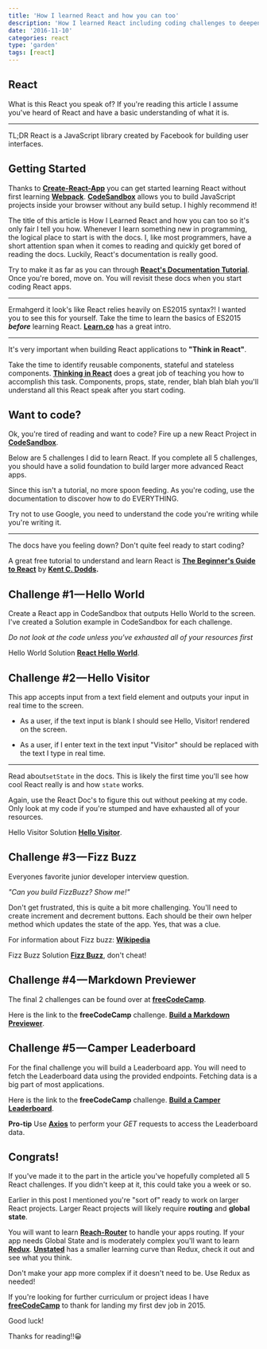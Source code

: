 ```yaml
---
title: 'How I learned React and how you can too'
description: 'How I learned React including coding challenges to deepen your understanding of what you have learned'
date: '2016-11-10'
categories: react
type: 'garden'
tags: [react]
---
```


## React

What is this React you speak of? If you're reading this article I assume you've heard of React and have a basic understanding of what it is.

---

TL;DR React is a JavaScript library created by Facebook for building user interfaces.

## Getting Started

Thanks to [**Create-React-App**][1] you can get started learning React without first learning [**Webpack**][2]. [**CodeSandbox**][3] allows you to build JavaScript projects inside your browser without any build setup. I highly recommend it!

The title of this article is How I Learned React and how you can too so it's only fair I tell you how. Whenever I learn something new in programming, the logical place to start is with the docs. I, like most programmers, have a short attention span when it comes to reading and quickly get bored of reading the docs. Luckily, React's documentation is really good.

Try to make it as far as you can through [**React's Documentation Tutorial**][4]. Once you're bored, move on. You will revisit these docs when you start coding React apps.

---

Ermahgerd it look's like React relies heavily on ES2015 syntax?! I wanted you to see this for yourself. Take the time to learn the basics of ES2015 **_before_** learning React. [**Learn.co**][5] has a great intro.

---

It's very important when building React applications to **"Think in React"**.

Take the time to identify reusable components, stateful and stateless components. [**Thinking in React**][6] does a great job of teaching you how to accomplish this task. Components, props, state, render, blah blah blah you'll understand all this React speak after you start coding.

## Want to code?

Ok, you're tired of reading and want to code? Fire up a new React Project in [**CodeSandbox**][3].

Below are 5 challenges I did to learn React. If you complete all 5 challenges, you should have a solid foundation to build larger more advanced React apps.

Since this isn't a tutorial, no more spoon feeding. As you're coding, use the documentation to discover how to do EVERYTHING.

Try not to use Google, you need to understand the code you're writing while you're writing it.

---

The docs have you feeling down? Don't quite feel ready to start coding?

A great free tutorial to understand and learn React is [**The Beginner's Guide to React**][8] by [**Kent C. Dodds**][9]**.**

## Challenge #1 — Hello World

Create a React app in CodeSandbox that outputs Hello World to the screen. I've created a Solution example in CodeSandbox for each challenge.

_Do not look at the code unless you've exhausted all of your resources first_

Hello World Solution [**React Hello World**][10].

## Challenge #2 — Hello Visitor

This app accepts input from a text field element and outputs your input in real time to the screen.

- As a user, if the text input is blank I should see Hello, Visitor! rendered on the screen.

- As a user, if I enter text in the text input "Visitor" should be replaced with the text I type in real time.

---

Read about`setState` in the docs. This is likely the first time you'll see how cool React really is and how `state` works.

Again, use the React Doc's to figure this out without peeking at my code. Only look at my code if you're stumped and have exhausted all of your resources.

Hello Visitor Solution [**Hello Visitor**][12].

## Challenge #3 — Fizz Buzz

Everyones favorite junior developer interview question.

_"Can you build FizzBuzz? Show me!"_

Don't get frustrated, this is quite a bit more challenging. You'll need to create increment and decrement buttons. Each should be their own helper method which updates the state of the app. Yes, that was a clue.

For information about Fizz buzz: [**Wikipedia**][7]

Fizz Buzz Solution [**Fizz Buzz**][13], don't cheat!

## Challenge #4 — Markdown Previewer

The final 2 challenges can be found over at [**freeCodeCamp**][14].

Here is the link to the **freeCodeCamp** challenge. [**Build a Markdown Previewer**][16].

## Challenge #5 — Camper Leaderboard

For the final challenge you will build a Leaderboard app. You will need to fetch the Leaderboard data using the provided endpoints. Fetching data is a big part of most applications.

Here is the link to the **freeCodeCamp** challenge. [**Build a Camper Leaderboard**][18].

**Pro-tip** Use [**Axios**][19] to perform your _GET_ requests to access the Leaderboard data.

## Congrats!

If you've made it to the part in the article you've hopefully completed all 5 React challenges. If you didn't keep at it, this could take you a week or so.

Earlier in this post I mentioned you're "sort of" ready to work on larger React projects. Larger React projects will likely require **routing** and **global state**.

You will want to learn [**Reach-Router**][20] to handle your apps routing. If your app needs Global State and is moderately complex you'll want to learn [**Redux**][21]. [**Unstated**][22] has a smaller learning curve than Redux, check it out and see what you think.

Don't make your app more complex if it doesn't need to be. Use Redux as needed!

If you're looking for further curriculum or project ideas I have [**freeCodeCamp**][14] to thank for landing my first dev job in 2015.

Good luck!

Thanks for reading!!😀

[1]: https://facebook.github.io/create-react-app/
[2]: https://webpack.js.org/
[3]: https://codesandbox.io/
[4]: https://facebook.github.io/react/tutorial/tutorial.html
[5]: https://learn.co/lessons/intro-to-es2015
[6]: https://facebook.github.io/react/docs/thinking-in-react.html
[7]: https://en.wikipedia.org/wiki/Fizz_buzz
[8]: https://egghead.io/courses/the-beginner-s-guide-to-react
[9]: https://twitter.com/kentcdodds
[10]: https://codesandbox.io/s/n9l8q45024
[12]: https://codesandbox.io/s/nr8oj1kk0m
[13]: https://codesandbox.io/s/ypjp6p9159
[14]: https://www.freecodecamp.org
[16]: https://learn.freecodecamp.org/front-end-libraries/front-end-libraries-projects/build-a-markdown-previewer/
[18]: https://learn.freecodecamp.org/coding-interview-prep/take-home-projects/build-a-camper-leaderboard/
[19]: https://github.com/axios/axios
[20]: https://reach.tech/router
[21]: http://redux.js.org/
[22]: https://unstated.io
